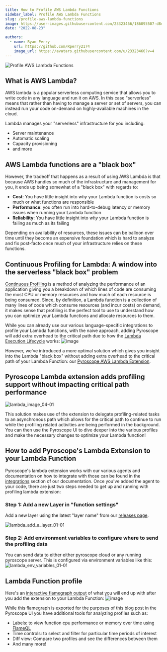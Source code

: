 ```yaml
---
title: How to Profile AWS Lambda Functions
sidebar_label: Profile AWS Lambda Functions
slug: /profile-aws-lambda-functions
image: https://user-images.githubusercontent.com/23323466/186095507-d8c9cc9a-1d5c-4b0a-b02a-bcbab2693a81.png
date: "2022-08-23"

authors:
  - name: Ryan Perry
    url: https://github.com/Rperry2174
    image_url: https://avatars.githubusercontent.com/u/23323466?v=4
---
```


![Profile AWS Lambda Functions](https://user-images.githubusercontent.com/23323466/186095507-d8c9cc9a-1d5c-4b0a-b02a-bcbab2693a81.png)

## What is AWS Lambda?
AWS lambda is a popular serverless computing service that allows you to write code in any language and run it on AWS.
In this case "serverless" means that rather than having to manage a server or set of servers, you can instead run your code on-demand on highly-available machines in the cloud.

Lambda manages your "serverless" infrastructure for you including:
- Server maintenance
- Automatic scaling
- Capacity provisioning
- and more

## AWS Lambda functions are a "black box"
However, the tradeoff that happens as a result of using AWS Lambda is that because AWS handles so much of the infrastructure and management for you, it ends up being somewhat of a "black box" with regards to:
- **Cost**: You have little insight into _why_ your Lambda function is costs so much or what functions are responsible
- **Performance**: you often run into hard-to-debug latency or memory issues when running your Lambda function
- **Reliability**: You have little insight into _why_ your Lambda function is failing as much as its failing

Depending on availability of resources, these issues can be balloon over time until they become an expensive foundation which is hard to analyze and fix post-facto once much of your infrastructure relies on these functions.

## Continuous Profiling for Lambda: A window into the serverless "black box" problem
[Continuous Profiling](/blog/what-is-continuous-profiling) is a method of analyzing the performance of an application giving you a breakdown of which lines of code are consuming the most CPU or memory resources and how much of each resource is being consumed.
Since, by definition, a Lambda function is a collection of many lines of code which consume resources (and incur costs) on demand, it makes sense that profiling is the perfect tool to use to understand how you can optimize your Lambda functions and allocate resources to them.

While you can already use our various language-specific integrations to profile your Lambda functions, with the naive approach, adding Pyroscope will add extra overhead to the critical path due to how the [Lambda Execution Lifecycle](https://docs.aws.amazon.com/lambda/latest/dg/runtimes-extensions-api.html#:~:text=Each%20phase%20starts%20with%20an%20event%20from%20Lambda%20to%20the%20runtime%20and%20to%20all%20registered%20extensions.%20The%20runtime%20and%20each%20extension%20signal%20completion%20by%20sending%20a%20Next%20API%20request.%20Lambda%20freezes%20the%20execution%20environment%20when%20each%20process%20has%20completed%20and%20there%20are%20no%20pending%20events.) works:
![image](https://user-images.githubusercontent.com/23323466/186006278-97b6e88c-b4e9-4186-a6ae-b78f0ad1b56c.png)


However, we've introduced a more optimal solution which gives you insight into the Lambda "black box" without adding extra overhead to the critical path of your Lambda Function: our [Pyroscope AWS Lambda Extension](/docs/aws-lambda/).
## Pyroscope Lambda extension adds profiling support without impacting critical path performance
![lambda_image_04-01](https://user-images.githubusercontent.com/23323466/186037668-44de7caa-6576-422a-b3f7-8416325f4a98.png)

This solution makes use of the extension to delegate profiling-related tasks to an asynchronous path which allows for the critical path to continue to run while the profiling related activities are being performed in the background.
You can then use the Pyroscope UI to dive deeper into the various profiles and make the necessary changes to optimize your Lambda function!

## How to add Pyroscope's Lambda Extension to your Lambda Function
Pyroscope's lambda extension works with our various agents and documentation on how to integrate with those can be found in the [integrations](/docs/installing-pyroscope-overview/) section of our documentation.
Once you've added the agent to your code, there are just two steps needed to get up and running with profiling lambda extension:

### Step 1: Add a new Layer in "function settings"
Add a new layer using the latest "layer name" from our [releases page](https://github.com/pyroscope-io/pyroscope-lambda-extension/releases).

![lambda_add_a_layer_01-01](https://user-images.githubusercontent.com/23323466/186029681-22feca30-4754-402a-8acd-c36a7afebe3d.png)

### Step 2: Add environment variables to configure where to send the profiling data
You can send data to either either pyroscope cloud or any running pyroscope server. This is configured via environment variables like this:
![lambda_env_variables_01-01](https://user-images.githubusercontent.com/23323466/186029684-d5a325f7-1b3e-4373-9e18-81059fc11f87.png)

## Lambda Function profile
Here's an [interactive flamegraph output](https://flamegraph.com/share/dd8ebc7e-21d9-11ed-9ae5-a2e2e05ea833) of what you will end up with after you add the extension to your Lambda Function:
![image](https://user-images.githubusercontent.com/23323466/186049312-6e6b3715-6869-4169-8422-177c5cd2c407.png)

While this flamegraph is exported for the purposes of this blog post in the Pyroscope UI you have additional tools for analyzing profiles such as:
- Labels: to view function cpu performance or memory over time using [FlameQL](/docs/flameql/)
- Time controls: to select and filter for particular time periods of interest
- Diff view: Compare two profiles and see the differences between them
- And many more!
